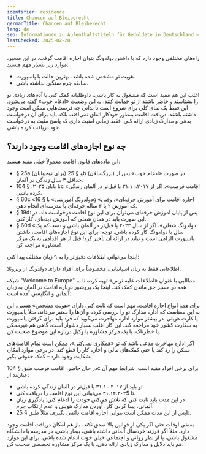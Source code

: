 ```yaml
---
identifier: residence
title: Chancen auf Bleiberecht
germanTitle: Chancen auf Bleiberecht
lang: de
seo: Informationen zu Aufenthaltstiteln für Geduldete in Deutschland – Voraussetzungen, Antragsverfahren und Unterstützungsmöglichkeiten für Betroffene.
lastChecked: 2025-02-28
---
```


راه‌های مختلفی وجود دارد که با داشتن دولدونگ بتوان اجازه اقامت گرفت. در این مسیر، موارد زیر بسیار مهم هستند:

- هویت تو مشخص شده باشد، بهترین حالت با پاسپورت.
- سابقه جرم سنگین نداشته باشی.

<Block identifier="get-legal-advice" />

اغلب این هم مفید است که مشغول به کار باشی، داوطلبانه کمک کنی یا آدم‌های زیادی تو را بشناسند و حاضر باشند از تو حمایت کنند. به این وضعیت «ادغام خوب» گفته می‌شود.
این فقط یک نمای کلی برای شروع است تا بدانی چه فرصت‌هایی ممکن است وجود داشته باشند.
دریافت اقامت به‌طور خودکار اتفاق نمی‌افتد، بلکه باید برای آن درخواست بدهی و مدارک زیادی ارائه کنی. فقط زمانی امنیت داری که پاسخ مثبت به درخواست خود دریافت کرده باشی.

## چه نوع اجازه‌های اقامت وجود دارند؟
این ماده‌های قانون اقامت معمولاً خیلی مفید هستند:
- § 25a (برای نوجوانان) و § 25b (بزرگسالان) در صورت «ادغام خوب» پس از حداقل ۳ سال زندگی در آلمان.
- تا پایان ۲۰۲۵: § 104c «اقامت فرصت»، اگر از ۳۱.۱۰.۲۰۱۷ یا قبل‌تر در آلمان زندگی کرده باشی.
- § 60c «دولدونگ آموزشی» یا § 16g «اجازه اقامت برای آموزش حرفه‌ای»، وقتی که آموزش ۲ یا ۳ ساله حرفه‌ای یا مدرسه‌ای انجام دهی.
- § 19d: پس از پایان آموزش حرفه‌ای می‌توان برای این نوع اقامت درخواست داد. در این صورت باید در همان شغلی که آموزش دیده‌ای، کار کنی.
- § 60d «دولدونگ شغلی»، اگر از سال ۲۰۲۲ یا قبل‌تر در آلمان باشی و دست‌کم یک سال با دولدونگ کار کرده باشی.
توجه: برای این نوع اجازه‌های اقامت، داشتن پاسپورت الزامی است و نباید در ارائه آن تأخیر کرد! قبل از هر اقدامی به یک مرکز مشاوره مراجعه کن!

اینجا می‌توانی اطلاعات دقیق‌تر را به ۹ زبان مختلف پیدا کنی:

<ExternalShortLink identifier="handbookgermany_residence"></ExternalShortLink>

اطلاعاتی فقط به زبان اسپانیایی، مخصوصاً برای افراد دارای دولدونگ از ونزوئلا:

<ExternalShortLink identifier="sfr_residencia"></ExternalShortLink>

شبکه "Welcome to Europe" مطالبی با عنوان «اطلاعات علیه ترس» تهیه کرده تا به همه در مسیر حق ماندن کمک کند. اینجا یک بروشور درباره اقامت در آلمان به زبان آلمانی و انگلیسی آمده است:

<ExternalShortLink identifier="w2eu_residence"/>

برای همه انواع اجازه اقامت، مهم است که ثابت کنی دارای «هویت مشخص» هستی. این به این معناست که اداره مدارک تو را بررسی کرده و آن‌ها را معتبر می‌داند، مثلاً پاسپورت یا کارت هویتی. در بیشتر موارد اداره مهاجرت می‌گوید که فرد باید برای گرفتن پاسپورت به سفارت کشور خود مراجعه کند. این کار اغلب بسیار دشوار است، گاهی هم غیرممکن یا خطرناک. با یک مرکز مشاوره یا وکیل درباره این موضوع صحبت کن.

اگر اداره مهاجرت مدعی باشد که تو «همکاری نمی‌کنی»، ممکن است تمام اقامت‌های ممکن را رد کند یا حتی کمک‌های مالی و اجازه کار را قطع کند. در برخی موارد امکان شکایت وجود دارد – کمک حقوقی بگیر.

در حال حاضر، اقامت فرصت طبق § 104c برای برخی افراد مفید است. شرایط مهم آن عبارتند از:
- تو باید از ۳۱.۱۰.۲۰۱۷ یا قبل‌تر در آلمان زندگی کرده باشی.
- تا ۳۱.۱۲.۲۰۲5 می‌توانی این نوع اقامت را دریافت کنی.
- در این مدت باید ثابت کنی که تلاش می‌کنی خودت را ادغام کنی: یادگیری زبان آلمانی، پیدا کردن کار، آوردن مدارک هویتی و عدم ارتکاب جرم.
- پس از این مدت ممکن است بتوانی اجازه اقامت دائمی بگیری، مثلاً طبق § 25b.

<ExternalShortLink identifier="residence_chancen"/>

بعضی اوقات حتی اگر یکی از قوانین بالا صدق نکند، باز هم امکان دریافت اقامت وجود دارد. مثلاً اگر فرزند خردسال آلمانی داشته باشی، بیمار باشی، در مدرسه یا دانشگاه مشغول باشی، یا از نظر روانی و اجتماعی خیلی خوب ادغام شده باشی. برای این موارد هم باید دلایل و مدارک زیادی ارائه دهی. با یک مرکز مشاوره تخصصی صحبت کن.

<Block identifier="get-legal-advice" />